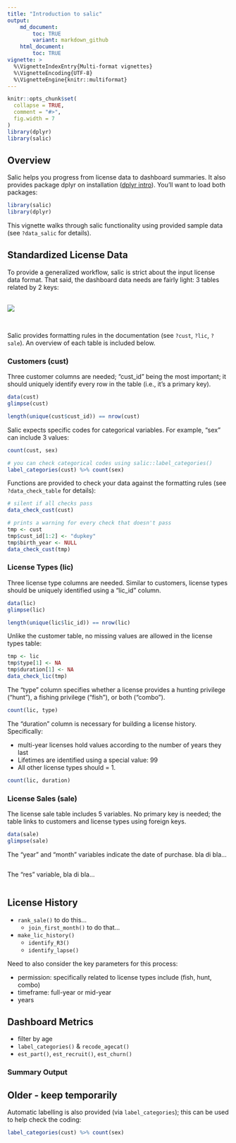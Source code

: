```yaml
---
title: "Introduction to salic"
output: 
    md_document:
        toc: TRUE
        variant: markdown_github
    html_document:
        toc: TRUE
vignette: >
  %\VignetteIndexEntry{Multi-format vignettes}
  %\VignetteEncoding{UTF-8}
  %\VignetteEngine{knitr::multiformat}
---
```


```r
knitr::opts_chunk$set(
  collapse = TRUE,
  comment = "#>",
  fig.width = 7
)
library(dplyr)
library(salic)
```

## Overview

Salic helps you progress from license data to dashboard summaries. It also provides package dplyr on installation ([dplyr intro](https://cran.r-project.org/web/packages/dplyr/vignettes/dplyr.html)). You'll want to load both packages:

```r
library(salic)
library(dplyr)
```

This vignette walks through salic functionality using provided sample data (see `?data_salic` for details).

## Standardized License Data

To provide a generalized workflow, salic is strict about the input license data format. That said, the dashboard data needs are fairly light: 3 tables related by 2 keys:

<br>
![](relations.png)

<br>

Salic provides formatting rules in the documentation (see `?cust`, `?lic`, `?sale`). An overview of each table is included below.

### Customers (cust)

Three customer columns are needed; "cust_id" being the most important; it should uniquely identify every row in the table (i.e., it's a primary key).

```r
data(cust)
glimpse(cust)

length(unique(cust$cust_id)) == nrow(cust)
```

Salic expects specific codes for categorical variables. For example, "sex" can include 3 values: 

```r
count(cust, sex)

# you can check categorical codes using salic::label_categories()
label_categories(cust) %>% count(sex)
```

Functions are provided to check your data against the formatting rules (see `?data_check_table` for details):

```r
# silent if all checks pass
data_check_cust(cust) 

# prints a warning for every check that doesn't pass
tmp <- cust
tmp$cust_id[1:2] <- "dupkey"
tmp$birth_year <- NULL
data_check_cust(tmp)
```

### License Types (lic)

Three license type columns are needed. Similar to customers, license types should be uniquely identified using a "lic_id" column.

```r
data(lic)
glimpse(lic)

length(unique(lic$lic_id)) == nrow(lic)
```

Unlike the customer table, no missing values are allowed in the license types table:

```r
tmp <- lic
tmp$type[1] <- NA
tmp$duration[1] <- NA
data_check_lic(tmp)
```

The "type" column specifies whether a license provides a hunting privilege ("hunt"), a fishing privilege ("fish"), or both ("combo").

```r
count(lic, type)
```

The "duration" column is necessary for building a license history. Specifically:

- multi-year licenses hold values according to the number of years they last
- Lifetimes are identified using a special value: 99
- All other license types should = 1.

```r
count(lic, duration)
```

### License Sales (sale)

The license sale table includes 5 variables. No primary key is needed; the table links to customers and license types using foreign keys.

```r
data(sale)
glimpse(sale)
```

The "year" and "month" variables indicate the date of purchase. bla di bla...

```r

```

The "res" variable, bla di bla...

```r

```

## License History

- `rank_sale()` to do this...
    + `join_first_month()` to do that...
    
- `make_lic_history()`
    + `identify_R3()`
    + `identify_lapse()`

Need to also consider the key parameters for this process:

- permission: specifically related to license types include (fish, hunt, combo)
- timeframe: full-year or mid-year
- years

## Dashboard Metrics

- filter by age
- `label_categories()` & `recode_agecat()`
- `est_part()`, `est_recruit()`, `est_churn()`

### Summary Output

## Older - keep temporarily


Automatic labelling is also provided (via `label_categories`); this can be used to help check the coding:

```r
label_categories(cust) %>% count(sex)
```
